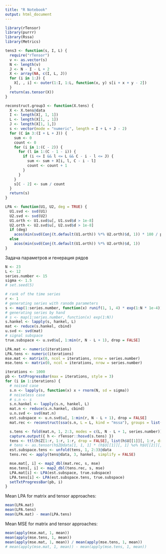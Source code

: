 ---
title: "R Notebook"
output: html_document
---
```{r}
library(rTensor)
library(purrr)
library(Rssa)
library(Metrics)

tens3 <- function(s, I, L) {
  require("rTensor")
  v <- as.vector(s)
  N <- length(v)
  J <- N - I - L + 2
  X <- array(NA, c(I, L, J))
  for (i in 1:J) {
    X[, , i] <- outer(1:I, 1:L, function(x, y) s[i + x + y - 2])
  }
  return(as.tensor(X))
}

reconstruct.group3 <- function(X.tens) {
  X <- X.tens@data
  I <- length(X[, 1, 1])
  L <- length(X[1, , 1])
  J <- length(X[1, 1,])
  s <- vector(mode = "numeric", length = I + L + J - 2)
  for (C in 3:(I + L + J)) {
    sum <- 0
    count <- 0
    for (i in 1:(C - 2)) {
      for (l in 1:(C - 1 - i)) {
        if (i <= I && l <= L && C - i - l <= J) {
          sum <- sum + X[i, l, C - i - l]
          count <- count + 1
        }
      }
    }
    s[C - 2] <- sum / count
  }
  return(s)
}

LPA <- function(U1, U2, deg = TRUE) {
  U1.svd <- svd(U1)
  U2.svd <- svd(U2)
  U1.orth <- U1.svd$u[, U1.svd$d > 1e-8]
  U2.orth <- U2.svd$u[, U2.svd$d > 1e-8]
  if (deg)
    acos(min(svd(Conj(t.default(U1.orth)) %*% U2.orth)$d, 1)) * 180 / pi
  else
    acos(min(svd(Conj(t.default(U1.orth)) %*% U2.orth)$d, 1))
}
```

Задача параметров и генерация рядов
```{r}
N <- 23
L <- 12
series.number <- 15
sigma <- 1.5
# set.seed(5)

# rank of the time series
r <- 1
# generating series with ranodm parameters
s <- map(1:series.number, function(x) runif(1, 1, 4) * exp(1:N * 1e-4))
# generating series by hand
# s <- map(1:series.number, function(x) exp(1:N))
s.hankel <- lapply(s, hankel, L)
mat <- reduce(s.hankel, cbind)
u.svd <- svd(mat)
# signal subspace
true.subspace <- u.svd$u[, 1:min(r, N - L + 1), drop = FALSE]
```

```{r}
LPA.mat <- numeric(iterations)
LPA.tens <- numeric(iterations)
mse.mat <- matrix(0, ncol = iterations, nrow = series.number)
mse.tens <- matrix(0, ncol = iterations, nrow = series.number)

iterations <- 1000
pb <- txtProgressBar(max = iterations, style = 3)
for (i in 1:iterations) {
  # noised case
  s.n <- lapply(s, function(x) x + rnorm(N, sd = sigma))
  # noiseless case
  # s.n <- s
  s.n.hankel <- lapply(s.n, hankel, L)
  mat.n <- reduce(s.n.hankel, cbind)
  u.n.svd <- svd(mat.n)
  est.subspace <- u.n.svd$u[, 1:min(r, N - L + 1), drop = FALSE]
  mat.rec <- reconstruct(ssa(s.n, L = L, kind = "mssa"), groups = list(1:r))[[1]]

  s.tens <- fold(mat.n, 1, 2:3, modes = c(L, N - L + 1, series.number))
  capture.output({ h <- rTensor::hosvd(s.tens) })
  tens <- ttl(h$Z[1:r, 1:r, 1:r, drop = FALSE], list(h$U[[1]][, 1:r, drop = FALSE], h$U[[2]][, 1:r, drop = FALSE], h$U[[3]][, 1:r, drop = FALSE]), 1:3)
  # tens <- as.tensor(h$Z@data[1, 1, 1] * (h$U[[1]][, 1] %o% h$U[[2]][, 1] %o% h$U[[3]][, 1]) + h$Z@data[2, 2, 2] * (h$U[[1]][, 2] %o% h$U[[2]][, 2] %o% h$U[[3]][, 2]))
  est.subspace.tens <- unfold(tens, 1, 2:3)@data
  tens.rec <- apply(tens@data, 3, hankel, simplify = FALSE)

  mse.mat[, i] <- map2_dbl(mat.rec, s, mse)
  mse.tens[, i] <- map2_dbl(tens.rec, s, mse)
  LPA.mat[i] <- LPA(est.subspace, true.subspace)
  LPA.tens[i] <- LPA(est.subspace.tens, true.subspace)
  setTxtProgressBar(pb, i)
}
```

Mean LPA for matrix and tensor approaches:
```{r}
mean(LPA.mat)
mean(LPA.tens)
mean(LPA.mat) - mean(LPA.tens)
```

Mean MSE for matrix and tensor approaches:
```{r}
mean(apply(mse.mat, 1, mean))
mean(apply(mse.tens, 1, mean))
mean(apply(mse.mat, 1, mean)) / mean(apply(mse.tens, 1, mean))
# mean(apply(mse.mat, 1, mean)) - mean(apply(mse.tens, 1, mean))
```
